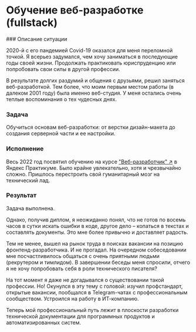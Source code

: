 
# Обучение веб-разработке (fullstack)

<Steps>
### Описание ситуации

2020-й с его пандемией Covid-19 оказался для меня переломной точкой. Я всерьез задумался, чем хочу заниматься в последующие годы своей жизни. Продолжать практиковать юриспруденцию или попробовать свои силы в другой профессии.

В результате долгих раздумий и общения с друзьями, решил заняться веб-разработкой. Тем более, что моим первым местом работы (в далеком 2001 году) была именно веб-студия. У меня остались очень теплые воспоминания о тех чудесных днях.

### Задача

Обучиться основам веб-разработки: от верстки дизайн-макета до создания серверной части и ее настройки.

### Исполнение

Весь 2022 год посвятил обучению на курсе ["Веб-разработчик" ↗](https://practicum.yandex.ru/web/) в Яндекс Практикуме. Было крайне увлекательно, хотя и чрезвычайно сложно. Пришлось перестроить свой гуманитарный мозг на технический лад.

### Результат

Задача выполнена. 

Однако, получив диплом, я неожиданно понял, что не готов по восемь часов в сутки искать ошибки в коде, другое дело – копаться в текстах и составлять документы. Это мне более привычно и доставляет радость.

Тем не менее, вышел на рынок труда в поисках вакансии на позицию фронтенд-разработчика. И не прогадал. На очередном собеседовании мне посчастливилось общаться с очень приятными людьми (рекрутером и тимлидом). В завершении беседы меня спросили, отчего я не хочу попробовать себя в роли технического писателя?

На тот момент я даже не догадывался о существовании такой профессии. Но! Окунулся в эту тему с головой: изучил профстандарт, открытые вакансии, пообщался в Telegram-чатах с профессиональным сообществом. Устроился на работу в ИТ-компанию. 

Теперь мой профессиональный путь лежит в плоскости разработки технической документации для программных продуктов и автоматизированных систем.

</Steps>